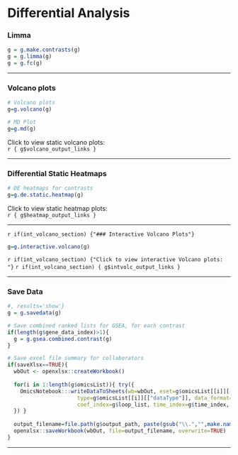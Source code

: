 # Differential Analysis  

### Limma
```r

g = g.make.contrasts(g)
g = g.limma(g)
g = g.fc(g)

```

---

### Volcano plots
```r
# Volcano plots
g=g.volcano(g)

# MD Plot
g=g.md(g)

```
Click to view static volcano plots:  
`r { g$volcano_output_links }`  

---

### Differential Static Heatmaps
```r

# DE heatmaps for contrasts
g=g.de.static.heatmap(g)

```
Click to view static heatmap plots:  
`r { g$heatmap_output_links }`   

---

`r if(int_volcano_section) {"### Interactive Volcano Plots"}`
```r

g=g.interactive.volcano(g)

```
`r if(int_volcano_section) {"Click to view interactive Volcano plots:  "}`
`r if(int_volcano_section) { g$intvolc_output_links }`   

---

### Save Data
```r
#, results='show'}
g = g.savedata(g)

# Save combined ranked lists for GSEA, for each contrast
if(length(g$gene_data_index)>1){
  g = g.gsea.combined.contrast(g)
}

# Save excel file summary for collaborators
if(saveXlsx==TRUE){    
  wbOut <- openxlsx::createWorkbook()
  
  for(i in 1:length(g$omicsList)){ try({
    OmicsNotebook:::writeDataToSheets(wb=wbOut, eset=g$omicsList[[i]][["eSet"]], limmaFit=g$omicsList[[i]][["fit"]], 
                      type=g$omicsList[[i]][["dataType"]], data_format=g$omicsList[[i]][["dataFormat"]],
                      coef_index=g$loop_list, time_index=g$time_index, contrast_strings=g$contrast_strings); 
  }) }  
  
  output_filename=file.path(g$output_path, paste(gsub("\\.","",make.names(g$project_name)), "_Summary", ".xlsx", sep=""))
  openxlsx::saveWorkbook(wbOut, file=output_filename, overwrite=TRUE)
}
```

---





